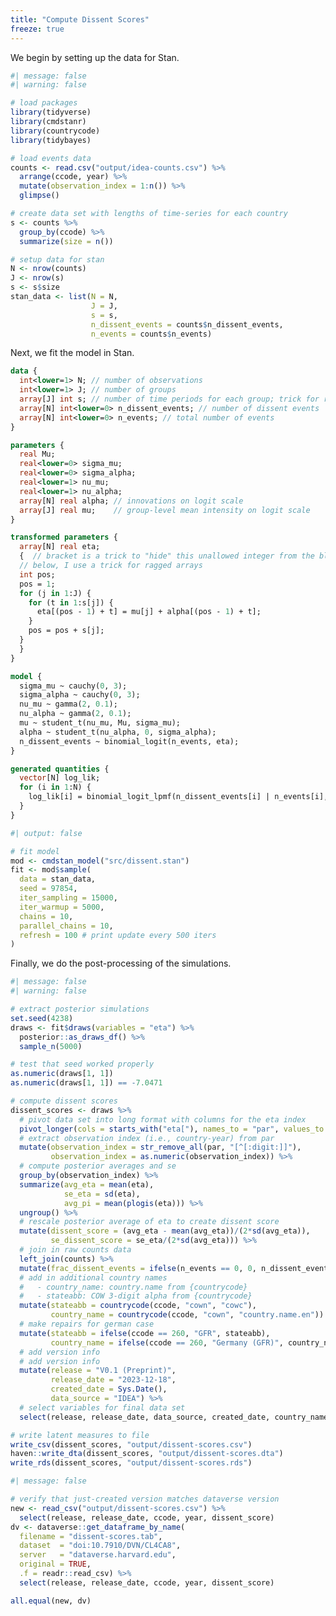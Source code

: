 ```yaml
---
title: "Compute Dissent Scores"
freeze: true
---
```


We begin by setting up the data for Stan.

```r
#| message: false
#| warning: false

# load packages
library(tidyverse)
library(cmdstanr)
library(countrycode)
library(tidybayes)

# load events data 
counts <- read.csv("output/idea-counts.csv") %>%
  arrange(ccode, year) %>%
  mutate(observation_index = 1:n()) %>%
  glimpse()

# create data set with lengths of time-series for each country
s <- counts %>%
  group_by(ccode) %>%
  summarize(size = n()) 

# setup data for stan
N <- nrow(counts)
J <- nrow(s)
s <- s$size
stan_data <- list(N = N,
                  J = J, 
                  s = s,
                  n_dissent_events = counts$n_dissent_events, 
                  n_events = counts$n_events)
```

Next, we fit the model in Stan.

``` stan
data {
  int<lower=1> N; // number of observations
  int<lower=1> J; // number of groups
  array[J] int s; // number of time periods for each group; trick for ragged arrays
  array[N] int<lower=0> n_dissent_events; // number of dissent events
  array[N] int<lower=0> n_events; // total number of events
}

parameters {
  real Mu;
  real<lower=0> sigma_mu;
  real<lower=0> sigma_alpha;
  real<lower=1> nu_mu;
  real<lower=1> nu_alpha;
  array[N] real alpha; // innovations on logit scale
  array[J] real mu;    // group-level mean intensity on logit scale
}

transformed parameters {
  array[N] real eta;
  {  // bracket is a trick to "hide" this unallowed integer from the block
  // below, I use a trick for ragged arrays
  int pos;
  pos = 1;
  for (j in 1:J) {
    for (t in 1:s[j]) {
      eta[(pos - 1) + t] = mu[j] + alpha[(pos - 1) + t]; 
    }
    pos = pos + s[j];
  }
  }
}

model {
  sigma_mu ~ cauchy(0, 3);
  sigma_alpha ~ cauchy(0, 3);
  nu_mu ~ gamma(2, 0.1);
  nu_alpha ~ gamma(2, 0.1);
  mu ~ student_t(nu_mu, Mu, sigma_mu);
  alpha ~ student_t(nu_alpha, 0, sigma_alpha);
  n_dissent_events ~ binomial_logit(n_events, eta);
}

generated quantities {
  vector[N] log_lik;
  for (i in 1:N) {
    log_lik[i] = binomial_logit_lpmf(n_dissent_events[i] | n_events[i], eta[i]);
  }
}
```

```r
#| output: false

# fit model
mod <- cmdstan_model("src/dissent.stan")
fit <- mod$sample(
  data = stan_data, 
  seed = 97854, 
  iter_sampling = 15000,
  iter_warmup = 5000,
  chains = 10, 
  parallel_chains = 10,
  refresh = 100 # print update every 500 iters
)
```

Finally, we do the post-processing of the simulations.

```r
#| message: false
#| warning: false

# extract posterior simulations
set.seed(4238)
draws <- fit$draws(variables = "eta") %>%
  posterior::as_draws_df() %>% 
  sample_n(5000) 

# test that seed worked properly
as.numeric(draws[1, 1])
as.numeric(draws[1, 1]) == -7.0471

# compute dissent scores
dissent_scores <- draws %>% 
  # pivot data set into long format with columns for the eta index
  pivot_longer(cols = starts_with("eta["), names_to = "par", values_to = "eta") %>% 
  # extract observation index (i.e., country-year) from par
  mutate(observation_index = str_remove_all(par, "[^[:digit:]]"),
         observation_index = as.numeric(observation_index)) %>% 
  # compute posterior averages and se
  group_by(observation_index) %>%
  summarize(avg_eta = mean(eta), 
            se_eta = sd(eta),
            avg_pi = mean(plogis(eta))) %>%
  ungroup() %>%
  # rescale posterior average of eta to create dissent score
  mutate(dissent_score = (avg_eta - mean(avg_eta))/(2*sd(avg_eta)),
         se_dissent_score = se_eta/(2*sd(avg_eta))) %>%
  # join in raw counts data
  left_join(counts) %>% 
  mutate(frac_dissent_events = ifelse(n_events == 0, 0, n_dissent_events/n_events)) %>%
  # add in additional country names
  #   - country_name: country.name from {countrycode}
  #   - stateabb: COW 3-digit alpha from {countrycode} 
  mutate(stateabb = countrycode(ccode, "cown", "cowc"),
         country_name = countrycode(ccode, "cown", "country.name.en")) %>%
  # make repairs for german case
  mutate(stateabb = ifelse(ccode == 260, "GFR", stateabb),
         country_name = ifelse(ccode == 260, "Germany (GFR)", country_name)) %>%
  # add version info
  # add version info
  mutate(release = "V0.1 (Preprint)", 
         release_date = "2023-12-18", 
         created_date = Sys.Date(), 
         data_source = "IDEA") %>%
  # select variables for final data set
  select(release, release_date, data_source, created_date, country_name, ccode, stateabb, year, n_events, n_dissent_events, frac_dissent_events, avg_pi, avg_eta, dissent_score, se_dissent_score)

# write latent measures to file
write_csv(dissent_scores, "output/dissent-scores.csv")
haven::write_dta(dissent_scores, "output/dissent-scores.dta")
write_rds(dissent_scores, "output/dissent-scores.rds")
```

```r
#| message: false

# verify that just-created version matches dataverse version
new <- read_csv("output/dissent-scores.csv") %>% 
  select(release, release_date, ccode, year, dissent_score)
dv <- dataverse::get_dataframe_by_name(
  filename = "dissent-scores.tab",
  dataset  = "doi:10.7910/DVN/CL4CA8",
  server   = "dataverse.harvard.edu", 
  original = TRUE, 
  .f = readr::read_csv) %>% 
  select(release, release_date, ccode, year, dissent_score)

all.equal(new, dv)
```
